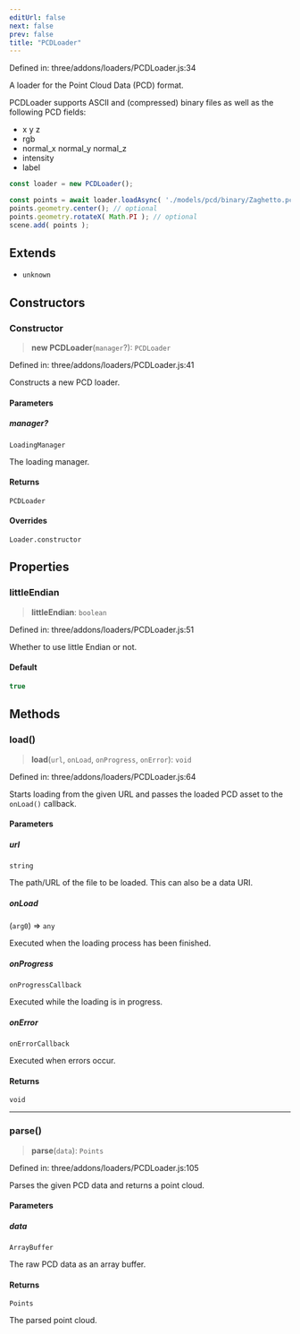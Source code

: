 ```yaml
---
editUrl: false
next: false
prev: false
title: "PCDLoader"
---
```


Defined in: three/addons/loaders/PCDLoader.js:34

A loader for the Point Cloud Data (PCD) format.

PCDLoader supports ASCII and (compressed) binary files as well as the following PCD fields:
- x y z
- rgb
- normal_x normal_y normal_z
- intensity
- label

```js
const loader = new PCDLoader();

const points = await loader.loadAsync( './models/pcd/binary/Zaghetto.pcd' );
points.geometry.center(); // optional
points.geometry.rotateX( Math.PI ); // optional
scene.add( points );
```

## Extends

- `unknown`

## Constructors

### Constructor

> **new PCDLoader**(`manager`?): `PCDLoader`

Defined in: three/addons/loaders/PCDLoader.js:41

Constructs a new PCD loader.

#### Parameters

##### manager?

`LoadingManager`

The loading manager.

#### Returns

`PCDLoader`

#### Overrides

`Loader.constructor`

## Properties

### littleEndian

> **littleEndian**: `boolean`

Defined in: three/addons/loaders/PCDLoader.js:51

Whether to use little Endian or not.

#### Default

```ts
true
```

## Methods

### load()

> **load**(`url`, `onLoad`, `onProgress`, `onError`): `void`

Defined in: three/addons/loaders/PCDLoader.js:64

Starts loading from the given URL and passes the loaded PCD asset
to the `onLoad()` callback.

#### Parameters

##### url

`string`

The path/URL of the file to be loaded. This can also be a data URI.

##### onLoad

(`arg0`) => `any`

Executed when the loading process has been finished.

##### onProgress

`onProgressCallback`

Executed while the loading is in progress.

##### onError

`onErrorCallback`

Executed when errors occur.

#### Returns

`void`

***

### parse()

> **parse**(`data`): `Points`

Defined in: three/addons/loaders/PCDLoader.js:105

Parses the given PCD data and returns a point cloud.

#### Parameters

##### data

`ArrayBuffer`

The raw PCD data as an array buffer.

#### Returns

`Points`

The parsed point cloud.
